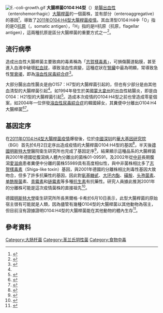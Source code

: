 [[File:E.-coli-growth.gif|thumb]]
'''大腸桿菌O104:H4型'''（{{lang-en|Escherichia coli O104:H4}}）是[[腸道出血性大腸桿菌|腸出血性]]（enterohemorrhagic）[[大腸桿菌|大腸桿菌]]的一個菌株，並有部分{{tsl|en|Enteroaggregative Escherichia coli|腸聚集性大腸桿菌}}（enteroaggregative）的基因<ref>{{cite web|url=http://www.biofortified.org/2011/06/bgi-sequencing-news-german-ehec-strain-is-a-chimera-created-by-horizontal-gene-transfer/|title=BGI Sequencing news: German EHEC strain is a chimera created by horizontal gene transfer|author=David Tribe|date=2011-06-02|accessdate=2011-06-02|archive-date=2012-05-27|archive-url=https://archive.today/20120527052904/http://www.biofortified.org/2011/06/bgi-sequencing-news-german-ehec-strain-is-a-chimera-created-by-horizontal-gene-transfer/|dead-url=yes}}</ref>，導致了[[2011年O104:H4型大腸桿菌疫情|2011年O104:H4型大腸桿菌疫情]]。其血清型O104:H4中「O」指的是O[[抗原|抗原]]（{{tsl|en|Somatic antigen|菌體抗原}}，somatic antigen），「H」指的是H抗原（{{tsl|en|Flagellin|次鞭毛|鞭毛}}抗原，flagellar antigen），這兩種抗原是區分大腸桿菌的重要方式之一<ref>{{cite web|url=http://www.cdc.gov.tw/sp.asp?xdurl=disease/disease_content_pda.asp&id=774&mp=998&ctnode=&topcat=1|title=腸道出血性大腸桿菌感染症|publisher=疾病管制局全球資訊網|access-date=2022-04-27|archive-date=2011-02-11|archive-url=https://web.archive.org/web/20110211152222/http://www.cdc.gov.tw/sp.asp?xdurl=disease%2Fdisease_content_pda.asp&id=774&mp=998&ctnode=&topcat=1}}</ref>。

==流行病學==
造成出血性大腸桿菌主要致病的毒素稱為「[[志賀氏菌屬|志賀樣毒素]]」，可損傷腸道黏膜，甚至進入血液中破壞[[紅血球|紅血球]]，導致溶血性病變，這種症狀在[[腎臟|腎臟]]中最為明顯，常導致急性[[腎衰竭|腎衰竭]]，即為[[溶血性尿毒綜合症|溶血性尿毒綜合症]]<ref name="people">{{cite web|url=http://health.people.com.cn/BIG5/14936887.html|title=醫生談預防致病大腸杆菌：注意飲食避免病從口入|publisher=北京日報|date=2011-06-18|deadurl=yes|archiveurl=https://archive.is/20130101123745/http://health.people.com.cn/BIG5/14936887.html|archivedate=2013-01-01|access-date=2011-07-02}}</ref>。

大部分腸出血性腸炎是由O157：H7型的大腸桿菌引起的，但也有少部分是由其他血清型的大腸桿菌引起<ref name="people" />。如1994年發生於美國[[蒙大拿州|蒙大拿州]]的出血性結腸炎，即是由O104：H21型的大腸桿菌引起<ref>{{cite journal |author=Feng P, Weagant SD, Monday SR |url=http://www.ncbi.nlm.nih.gov/pubmed/11136742 |title=Genetic analysis for virulence factors in Escherichia coli O104:H21 that was implicated in an outbreak of hemorrhagic colitis. |work=J Clin Microbiol |date=2001 Jan |volume=39 |issue=1 |pages=24-28 |PMID=11136742 |access-date=2011-07-02 |archive-date=2011-06-04 |archive-url=https://web.archive.org/web/20110604133620/http://www.ncbi.nlm.nih.gov/pubmed/11136742 |dead-url=no }}</ref>。造成本次疫情的O104:H4型之前也曾造成零星個案，如2004年一位併發[[溶血性尿毒綜合症|溶血性尿毒綜合症]]的韓國婦女，其糞便中分離出O104:H4大腸桿菌<ref>{{vcite journal |author=Bae WK, Lee YK, Cho MS, Ma SK, Kim SW, Kim NH, ''et al.'' |title=A case of haemolytic uremic syndrome caused by ''Escherichia coli'' O104:H4 |journal=Yonsei Medical Journal |date=2006 Jun 30 |volume=47 |issue=3 |pages=473–9 |doi=10.3349/ymj.2006.47.3.437 |pmid=16807997 }}</ref><ref>{{cite news |url=http://www.asiaone.com/News/Latest%2BNews/Asia/Story/A1Story20110606-282513.html |title='Deadly E.coli strain detected in Korea in 2004' |work=asiaone |date=2011-06-06 |accessdate=2011-07-02 |deadurl=yes |archiveurl=https://web.archive.org/web/20110612161536/http://www.asiaone.com/News/Latest%2BNews/Asia/Story/A1Story20110606-282513.html |archivedate=2011-06-12 }}</ref>。

==基因定序==
在[[2011年O104:H4型大腸桿菌疫情|2011年O104:H4型大腸桿菌疫情]]爆發後，位於[[中國|中國]][[深圳|深圳]]的[[華大基因研究院|華大基因研究院]]（BGI）首先於6月2日定序出造成疫情的大腸桿菌O104:H4型的基因<ref name="hua1">{{cite web|url=http://www.genomics.cn/search_show.php?type=show&id=1252|title=基因组分析结果揭示新型超毒性大肠杆菌导致德国疫情爆发|publisher=華大基因|date=2011-06-02|accessdate=2011-07-04|archive-date=2019-06-03|archive-url=https://web.archive.org/web/20190603152832/http://www.genomics.cn/search_show.php?type=show&id=1252|dead-url=yes}}</ref>，半天後[[德國|德國]][[明斯特大學|明斯特大學]]醫院衛生研究所也完成了基因定序<ref name="big5">{{cite web|url=http://weekly.news365.com.cn/sd/201106/t20110620_3067074.htm|title=中國速度破解“超級細菌”|publisher=新民周刊|date=2011-06-20|deadurl=yes|archiveurl=https://web.archive.org/web/20111018104640/http://weekly.news365.com.cn/sd/201106/t20110620_3067074.htm|archivedate=2011-10-18|access-date=2016-05-18}}</ref>，結果顯示這種品系的大腸桿菌與2001年德國從腹瀉病人體內分離出的菌株01-09591，及2002年從[[中非共和国|中非]]長期腹瀉[[愛滋病|愛滋病]]患者糞便中分離的菌株55989具有高度相似性，與中非菌株相比多了[[志贺樣毒素|志贺樣毒素]]（Shiga-like toxin）基因，與2001年德國的分離株相比則毒性基因大致吻合，但多了許多抗藥性的基因，因此對[[氨基糖甙|氨基糖甙]]、[[大环内酯|大环内酯]]、[[磺胺|磺胺]]、[[头孢菌素|头孢菌素]]、[[单酰胺菌|单酰胺菌]]素、[[青霉素|青霉素]]和[[链霉素|链霉素]]等多種[[抗生素|抗生素]]有抗藥性。研究人員據此推測2001年的分離株可能是這次疫情菌株的直接祖先<ref name="hua2">{{cite web|url=http://www.genomics.cn/news_show.php?type=show&id=1262|title=致命大肠杆菌起源新线索|publisher=華大基因|date=2011-06-05|deadurl=yes|archiveurl=https://web.archive.org/web/20110622001802/http://www.genomics.cn/news_show.php?type=show&id=1262|archivedate=2011-06-22|access-date=2011-07-02}}</ref>。

德國[[明斯特大學|明斯特大學]]衛生研究所所長黑爾格·卡希於6月10日表示，此型大腸桿菌的原始宿主很有可能就是人類，因為儘管有幾種O104型的大腸桿菌以其他動物為宿主，但目前沒有證據證明O104:H4型的大腸桿菌能在其他動物的體內生存<ref>{{cite web|url=http://news.xinhuanet.com/world/2011-06/11/c_121522762.htm|title=德國推測人類可能是腸出血性大腸桿菌的原始宿主|publisher=新華網|date=2011-06-11|accessdate=2011-12-02|archive-date=2011-06-15|archive-url=https://web.archive.org/web/20110615030729/http://news.xinhuanet.com/world/2011-06/11/c_121522762.htm|dead-url=no}}</ref>。

==參考資料==
{{reflist}}

{{Consumer Food Safety}}
{{Gram-negative proteobacterial diseases}}

[[Category:大肠杆菌|Category:大肠杆菌]]
[[Category:革兰氏阴性菌|Category:革兰氏阴性菌]]
[[Category:食物中毒|Category:食物中毒]]